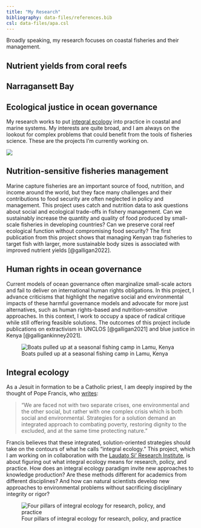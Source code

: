 ```yaml
---
title: "My Research"
bibliography: data-files/references.bib
csl: data-files/apa.csl
---
```


Broadly speaking, my research focuses on coastal fisheries and their management.

## Nutrient yields from coral reefs


## Narragansett Bay


## Ecological justice in ocean governance











My research works to put [integral ecology](https://lsri.campion.ox.ac.uk/node/1628) into practice in coastal and marine systems. My interests are quite broad, and I am always on the lookout for complex problems that could benefit from the tools of fisheries science. These are the projects I'm currently working on.

![](data-files/sayidi.jpg)

## Nutrition-sensitive fisheries management

Marine capture fisheries are an important source of food, nutrition, and income around the world, but they face many challenges and their contributions to food security are often neglected in policy and management. This project uses catch and nutrition data to ask questions about social and ecological trade-offs in fishery management. Can we sustainably increase the quantity and quality of food produced by small-scale fisheries in developing countries? Can we preserve coral reef ecological function without compromising food security? The first publication from this project shows that managing Kenyan trap fisheries to target fish with larger, more sustainable body sizes is associated with improved nutrient yields [@galligan2022].

## Human rights in ocean governance

Current models of ocean governance often marginalize small-scale actors and fail to deliver on international human rights obligations. In this project, I advance criticisms that highlight the negative social and environmental impacts of these harmful governance models and advocate for more just alternatives, such as human rights-based and nutrition-sensitive approaches. In this context, I work to occupy a space of radical critique while still offering feasible solutions. The outcomes of this project include publications on extractivism in UNCLOS [@galligan2021] and blue justice in Kenya [@galligankinney2021].

![Boats pulled up at a seasonal fishing camp in Lamu, Kenya](data-files/fishingcamplamu.jpg)

## Integral ecology

As a Jesuit in formation to be a Catholic priest, I am deeply inspired by the thought of Pope Francis, who [writes](https://www.vatican.va/content/francesco/en/encyclicals/documents/papa-francesco_20150524_enciclica-laudato-si.html):

> "We are faced not with two separate crises, one environmental and the other social, but rather with one complex crisis which is both social and environmental. Strategies for a solution demand an integrated approach to combating poverty, restoring dignity to the excluded, and at the same time protecting nature."

Francis believes that these integrated, solution-oriented strategies should take on the contours of what he calls "integral ecology." This project, which I am working on in collaboration with the [Laudato Si' Research Institute](https://lsri.campion.ox.ac.uk/), is about figuring out what integral ecology means for research, policy, and practice. How does an integral ecology paradigm invite new approaches to knowledge production? Are these methods different for academics from different disciplines? And how can natural scientists develop new approaches to environmental problems without sacrificing disciplinary integrity or rigor?

![Four pillars of integral ecology for research, policy, and practice](data-files/integralecology.png)



